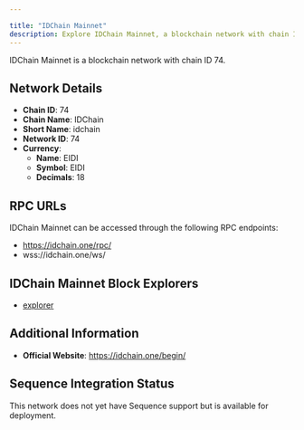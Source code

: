 ```yaml
---

title: "IDChain Mainnet"
description: Explore IDChain Mainnet, a blockchain network with chain ID 74. Learn about its native currency, EIDI, and how to interact with the network.
---
```




IDChain Mainnet is a blockchain network with chain ID 74.

## Network Details

- **Chain ID**: 74
- **Chain Name**: IDChain
- **Short Name**: idchain
- **Network ID**: 74
- **Currency**: 
  - **Name**: EIDI
  - **Symbol**: EIDI
  - **Decimals**: 18

## RPC URLs

IDChain Mainnet can be accessed through the following RPC endpoints:

- https://idchain.one/rpc/
- wss://idchain.one/ws/

## IDChain Mainnet Block Explorers

- [explorer](https://explorer.idchain.one)

## Additional Information

- **Official Website**: https://idchain.one/begin/

## Sequence Integration Status

This network does not yet have Sequence support but is available for deployment.
